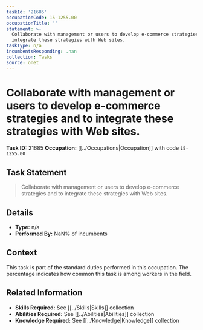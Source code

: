 ```yaml
---
taskId: '21685'
occupationCode: 15-1255.00
occupationTitle: ''
statement: >-
  Collaborate with management or users to develop e-commerce strategies and to
  integrate these strategies with Web sites.
taskType: n/a
incumbentsResponding: .nan
collection: Tasks
source: onet
---
```

# Collaborate with management or users to develop e-commerce strategies and to integrate these strategies with Web sites.

**Task ID:** 21685
**Occupation:** [[../Occupations|Occupation]] with code `15-1255.00`

## Task Statement

> Collaborate with management or users to develop e-commerce strategies and to integrate these strategies with Web sites.

## Details

- **Type:** n/a
- **Performed By:** NaN% of incumbents

## Context

This task is part of the standard duties performed in this occupation. The percentage indicates how common this task is among workers in the field.

## Related Information

- **Skills Required:** See [[../Skills|Skills]] collection
- **Abilities Required:** See [[../Abilities|Abilities]] collection
- **Knowledge Required:** See [[../Knowledge|Knowledge]] collection
